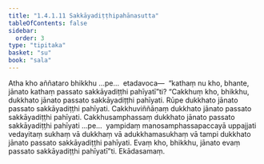 ```yaml
---
title: "1.4.1.11 Sakkāyadiṭṭhipahānasutta"
tableOfContents: false
sidebar:
  order: 3
type: "tipitaka"
basket: "su"
book: "sala"
---
```



<DynamicBreadcrumb />

<Division number="166" book="sala" bookNo="13" page="359">

<Paragraph number="883" book="sala">
Atha kho aññataro bhikkhu …pe…  etadavoca—  “kathaṃ nu kho, bhante, jānato kathaṃ passato sakkāyadiṭṭhi pahīyatī”ti? “Cakkhuṃ kho, bhikkhu, dukkhato jānato passato sakkāyadiṭṭhi pahīyati. Rūpe dukkhato jānato passato sakkāyadiṭṭhi pahīyati. Cakkhuviññāṇaṃ dukkhato jānato passato sakkāyadiṭṭhi pahīyati. Cakkhusamphassaṃ dukkhato jānato passato sakkāyadiṭṭhi pahīyati …pe…  yampidaṃ manosamphassapaccayā uppajjati vedayitaṃ sukhaṃ vā dukkhaṃ vā adukkhamasukhaṃ vā tampi dukkhato jānato passato sakkāyadiṭṭhi pahīyati. Evaṃ kho, bhikkhu, jānato evaṃ passato sakkāyadiṭṭhi pahīyatī”ti.

</Paragraph>
</Division>

<Paragraph number="884" type="center" book="sala">
Ekādasamaṃ.
</Paragraph>